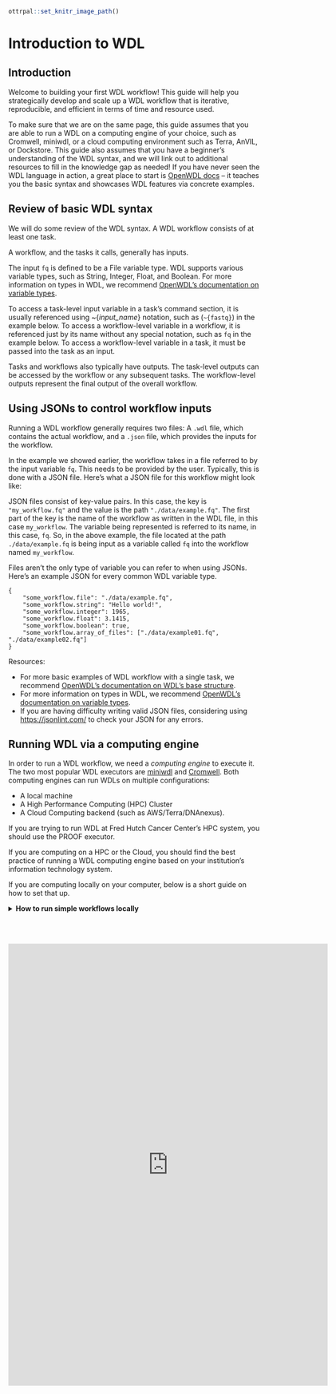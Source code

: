 ```r
ottrpal::set_knitr_image_path()
```

# Introduction to WDL

## Introduction

Welcome to building your first WDL workflow! This guide will help you strategically develop and scale up a WDL workflow that is iterative, reproducible, and efficient in terms of time and resource used.

To make sure that we are on the same page, this guide assumes that you are able to run a WDL on a computing engine of your choice, such as Cromwell, miniwdl, or a cloud computing environment such as Terra, AnVIL, or Dockstore. This guide also assumes that you have a beginner's understanding of the WDL syntax, and we will link out to additional resources to fill in the knowledge gap as needed! If you have never seen the WDL language in action, a great place to start is [OpenWDL docs](https://docs.openwdl.org/en/stable/) -- it teaches you the basic syntax and showcases WDL features via concrete examples.

## Review of basic WDL syntax

We will do some review of the WDL syntax. A WDL workflow consists of at least one task.


<script src="https://gist.github.com/fhdsl-robot/cd1e939e0facab2dfcd48123013710f3.js"></script>


A workflow, and the tasks it calls, generally has inputs.

<script src="https://gist.github.com/fhdsl-robot/d2a1a512a71436e91188bd5d25dbe6d6.js"></script>



The input `fq` is defined to be a File variable type. WDL supports various variable types, such as String, Integer, Float, and Boolean. For more information on types in WDL, we recommend [OpenWDL's documentation on variable types](https://docs.openwdl.org/en/stable/WDL/variable_types/).

To access a task-level input variable in a task's command section, it is usually referenced using \~{*input_name*} notation, such as (`~{fastq}`) in the example below. To access a workflow-level variable in a workflow, it is referenced just by its name without any special notation, such as `fq` in the example below. To access a workflow-level variable in a task, it must be passed into the task as an input.


<script src="https://gist.github.com/fhdsl-robot/ab982bad6ecd347b32bb721eeacfce39.js"></script>

Tasks and workflows also typically have outputs. The task-level outputs can be accessed by the workflow or any subsequent tasks. The workflow-level outputs represent the final output of the overall workflow.

<script src="https://gist.github.com/fhdsl-robot/3e87601453cb5f9d524e6f9d651fd10f.js"></script>


## Using JSONs to control workflow inputs

Running a WDL workflow generally requires two files: A `.wdl` file, which contains the actual workflow, and a `.json` file, which provides the inputs for the workflow.

In the example we showed earlier, the workflow takes in a file referred to by the input variable `fq`. This needs to be provided by the user. Typically, this is done with a JSON file. Here's what a JSON file for this workflow might look like:

<script src="https://gist.github.com/fhdsl-robot/6e796f130e454c1314a664d906785906.js"></script>

JSON files consist of key-value pairs. In this case, the key is `"my_workflow.fq"` and the value is the path `"./data/example.fq"`. The first part of the key is the name of the workflow as written in the WDL file, in this case `my_workflow`. The variable being represented is referred to its name, in this case, `fq`. So, in the above example, the file located at the path `./data/example.fq` is being input as a variable called `fq` into the workflow named `my_workflow`.

Files aren't the only type of variable you can refer to when using JSONs. Here's an example JSON for every common WDL variable type.

<!-- resources/variables.json -->

```         
{
    "some_workflow.file": "./data/example.fq",
    "some_workflow.string": "Hello world!",
    "some_workflow.integer": 1965,
    "some_workflow.float": 3.1415,
    "some_workflow.boolean": true,
    "some_workflow.array_of_files": ["./data/example01.fq", "./data/example02.fq"]
}
```

::: {.notice data-latex="notice"}
Resources:

<ul>

<li>For more basic examples of WDL workflow with a single task, we recommend [OpenWDL's documentation on WDL's base structure](https://docs.openwdl.org/en/stable/WDL/Base_structure/).</li>

<li>For more information on types in WDL, we recommend [OpenWDL's documentation on variable types](https://docs.openwdl.org/en/stable/WDL/variable_types/).</li>

<li>If you are having difficulty writing valid JSON files, considering using <https://jsonlint.com/> to check your JSON for any errors.</li>

</ul>
:::


## Running WDL via a computing engine

In order to run a WDL workflow, we need a *computing engine* to execute it. The two most popular WDL executors are [miniwdl](https://miniwdl.readthedocs.io/en/latest/index.html) and [Cromwell](https://cromwell.readthedocs.io/en/stable/). Both computing engines can run WDLs on multiple configurations:  

- A local machine
- A High Performance Computing (HPC) Cluster
- A Cloud Computing backend (such as AWS/Terra/DNAnexus). 

If you are trying to run WDL at Fred Hutch Cancer Center's HPC system, you should use the PROOF executor. 

If you are computing on a HPC or the Cloud, you should find the best practice of running a WDL computing engine based on your institution's information technology system. 

If you are computing locally on your computer, below is a short guide on how to set that up. 


<details>

<summary><b>How to run simple workflows locally</b></summary>


Not every WDL workflow will run well on a laptop, but it can be helpful to have a basic setup for testing and catching simple syntax errors. Let's quickly set up a WDL executor to run our WDLs.

 In this course, we will be using miniwdl, but everything in this course will also be compatible with Cromwell unless explicitly stated otherwise. Additionally, almost all WDLs use Docker images, so you will also need to install Docker or a Docker-like alternative.

**Installing Docker and miniwdl is not required to use this course.** We don't want anybody to get stuck here! If you already have a method for submitting workflows, such as Terra, feel free to use that for this course instead of running workflows directly on your local machine. If you don't have any way of running workflows at the moment, that's also okay -- we have provided plenty of examples for following along.

### Installing Docker

**Note: Although Docker's own docs recommend installing Docker Desktop for Linux, [it has been reported](https://github.com/dockstore/dockstore/issues/5135) that some WDL executors work better on Linux when installing only Docker Engine (aka Docker CE).** To install Docker on your machine, follow the instructions specific to your operating system [on Docker's website](https://docs.docker.com/get-docker/). To specifically install only Docker Engine, [use these instructions instead](https://docs.docker.com/engine/install/).

If you are unable to install Docker on your machine, Dockstore (not affiliated with Docker) [provides some experimental alternatives](https://docs.dockstore.org/en/stable/advanced-topics/docker-alternatives.html). Dockstore also provides [a comprehensive introduction to Docker itself](https://docs.dockstore.org/en/stable/getting-started/getting-started-with-docker.html?highlight=engine#where-can-i-run-docker), including how to write a Dockerfile. Much of that information is outside the scope of this WDL-focused course, but it may be helpful for those looking to eventually create their own Docker images.

### Installing miniwdl

miniwdl is based on Python. If you do not already have Python 3.6 or higher installed, [you can install Python from here](https://www.python.org/downloads/).

Once Python is installed on your system, you can run `pip3 install miniwdl` from the command line to install miniwdl. For those who prefer to use conda, use `conda install -c conda-forge miniwdl` instead. Once miniwdl is installed, you can verify it works properly by running `miniwdl run_self_test`. This will run a built-in hello world workflow.

For more information, see [miniwdl's GitHub repository](https://github.com/chanzuckerberg/miniwdl).

### Launching a workflow locally with miniwdl

The generic method for running a WDL with miniwdl is the following:

```         
miniwdl run [path_to_wdl_file] -i [path_to_inputs_json]
```

If you have successfully installed miniwdl, create the following WDL file and name it greetings.wdl:

<script src="https://gist.github.com/fhdsl-robot/d46210939a7d48e895da3a496c4a81c8.js"></script>


Next, use this JSON file (or create one of your own) to provide the string that the workflow expects, and call the JSON file greetings.json:

```         
{
    "my_workflow.username": "Ash"
}
```

On the command line, run the following:

```         
miniwdl run greetings.wdl -i greetings.json
```

Once the task completes, you should see something like this in your command line:

```         
[timestamp] wdl.w:my_workflow finish :: job: "call-greet"
[timestamp] wdl.w:my_workflow done
{
  "dir": "[working directory]/[timestamp]_my_workflow",
  "outputs": {
    "my_workflow.greet.greeting": "Hello Ash!"
  }
}
```

Where [timestamp] is the date and time that you are running the workflow, and [working directory] is the working directory that you are running the workflow from. For example:

```         
2023-12-27 13:54:12.209 wdl.w:my_workflow finish :: job: "call-greet"
2023-12-27 13:54:12.210 wdl.w:my_workflow done
{
  "dir": "/Users/ash/github/WDL_Workflows_Guide/resources/20231227_135400_my_workflow",
  "outputs": {
    "my_workflow.greet.greeting": "Hello Ash!"
  }
}
```

### Troubleshooting

#### DockerException

If you are seeing a verbose error message that begins with text like this:

```         
2023-12-27 13:43:37.525 wdl.w:my_workflow.t:call-greet task greet (greetings.wdl Ln 3 Col 1) failed :: dir: "/Users/sammy/github/WDL_Workflows_Guide/resources/20231227_134337_my_workflow/call-greet", error: "DockerException", message: "Error while fetching server API version: ('Connection aborted.', FileNotFoundError(2, 'No such file or directory'))", traceback: ["Traceback (most recent call last):", "  File \"/Library/Frameworks/Python.framework/Versions/3.11/lib/python3.11/site-packages/urllib3/connectionpool.py\", line 790, in urlopen", "    response = self._make_request(", "               ^^^^^^^^^^^^^^^^^^^", "  File \"/Library/Frameworks/Python.framework/Versions/3.11/lib/python3.11/site-packages/urllib3/connectionpool.py\",
```

This is likely caused by miniwdl being unable to connect to Docker Daemon, the underlying technology that runs Docker images. This is necessary with miniwdl even though our example WDL does not specify a Docker image. Make sure you have Docker installed correctly, and make sure Docker is actively running on your machine. If you installed Docker Desktop, simply opening the Docker Desktop app should start Docker Engine. If you installed Docker without Docker Desktop, running `dockerd` in your command-line should start it. Be aware that starting the Docker Daemon may take a few minutes.

#### Missing required inputs

If you forget to add `-i greetings.json` to your call, you will see something like this:

```         
my_workflow (greetings.wdl)
---------------------------

required inputs:
  String username

outputs:
  String greet.greeting

missing required inputs for my_workflow: username
```

You may also see this error if you remember to include a JSON file, but it is missing a required input.

#### Check JSON input

If you see an error message like this:

```         
check JSON input; unknown input/output: greetings.username
```

Double-check your input JSON. The first part of your JSON's keys refer to the name of the workflow in the WDL file, not the filename of the WDL itself. Even though our WDL is saved as `greetings.wdl`, within that file, the workflow is named `my_workflow`. This means that the input JSON must say `"my_workflow.username"`, not `"greetings.username"`.

Other common issues with JSON files are mistyping input variables (such as `"my_workflow.ussername"`) or forgetting to enclose strings in quotation marks. When in doubt, try using <https://jsonlint.com/> to check your input JSON, and double-check the name of your input variables.

</details>


<br>
<br>

<iframe src="https://docs.google.com/forms/d/e/1FAIpQLSeEKGWTJOowBhFlWftPUjFU8Rfj-d9iXIHENyd8_HGS8PM7kw/viewform?embedded=true" width="640" height="886" frameborder="0" marginheight="0" marginwidth="0">Loading…</iframe>